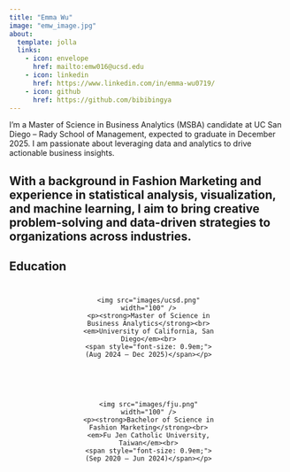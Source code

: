 ```yaml
---
title: "Emma Wu"
image: "emw_image.jpg"
about: 
  template: jolla
  links:
    - icon: envelope
      href: mailto:emw016@ucsd.edu
    - icon: linkedin
      href: https://www.linkedin.com/in/emma-wu0719/
    - icon: github
      href: https://github.com/bibibingya
---
```

I'm a Master of Science in Business Analytics (MSBA) candidate at UC San Diego – Rady School of Management, expected to graduate in December 2025. I am passionate about leveraging data and analytics to drive actionable business insights.

With a background in Fashion Marketing and experience in statistical analysis, visualization, and machine learning, I aim to bring creative problem-solving and data-driven strategies to organizations across industries.
---
## Education

<div style="display: flex; flex-wrap: wrap; justify-content: center; gap: 3rem; margin: 2em 0;">

  <div style="text-align: center; max-width: 250px;">
    <img src="images/ucsd.png" width="100" />
    <p><strong>Master of Science in Business Analytics</strong><br>
    <em>University of California, San Diego</em><br>
    <span style="font-size: 0.9em;">(Aug 2024 – Dec 2025)</span></p>
  </div>

  <div style="text-align: center; max-width: 250px;">
    <img src="images/fju.png" width="100" />
    <p><strong>Bachelor of Science in Fashion Marketing</strong><br>
    <em>Fu Jen Catholic University, Taiwan</em><br>
    <span style="font-size: 0.9em;">(Sep 2020 – Jun 2024)</span></p>
  </div>

</div>

